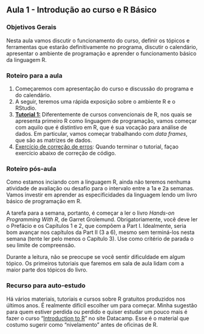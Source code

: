 
## Aula 1 - Introdução ao curso e R Básico

### Objetivos Gerais

Nesta aula vamos discutir o funcionamento do curso, definir os tópicos e ferramentas que estarão definitivamente no programa, discutir o calendário, apresentar o ambiente de programação e aprender o funcionamento básico da linguagem R.

### Roteiro para a aula

1. Começaremos com apresentação do curso e discussão do programa e do calendário.
2. A seguir, teremos uma rápida exposição sobre o ambiente R e o RStudio.
3. **[Tutorial 1:](https://jonnyphillips.github.io/FLS6397_2019/tutorials/tutorial01.html)** Diferentemente de cursos convencionais de R, nos quais se apresenta primeiro R como linguagem de programação, vamos começar com aquilo que é distintivo em R, que é sua vocação para análise de dados. Em particular, vamos começar trabalhando com _data frames_, que são as matrizes de dados.
4. [Exercício de correção de erros](https://jonnyphillips.github.io/FLS6397_2019/activities/fixthecode1.html): Quando terminar o tutorial, façao exercício abaixo de correção de código.

### Roteiro pós-aula

Como estamos inciando com a linguagem R, ainda não teremos nenhuma atividade de avaliação ou desafio para o intervalo entre a 1a e 2a semanas. Vamos investir em aprender as especificidades da linguagem lendo um livro básico de programação em R.

A tarefa para a semana, portanto, é começar a ler o livro _Hands-on Programming With R_, de Garret Grolemund. Obrigatoriamente, você deve ler o Prefácio e os Capítulos 1 e 2, que compõem a Part I. Idealmente, seria bom avançar nos capítulos da Part II (3 a 6), mesmo sem terminá-los nesta semana (tente ler pelo menos o Capítulo 3). Use como critério de parada o seu limite de compreensão. 

Durante a leitura, não se preocupe se você sentir dificuldade em algum tópico. Os primeiros tutoriais que faremos em sala de aula lidam com a maior parte dos tópicos do livro.

### Recurso para auto-estudo

Há vários materiais, tutoriais e cursos sobre R gratuitos produzidos nos últimos anos. É realmente difícil escolher um para começar. Minha sugestão para quem estiver perdida ou perdido e quiser estudar um pouco mais é fazer o curso "[Introduction to R](https://www.datacamp.com/courses/free-introduction-to-r)" no site Datacamp. Esse é o material que costumo sugerir como "nivelamento" antes de oficinas de R.

